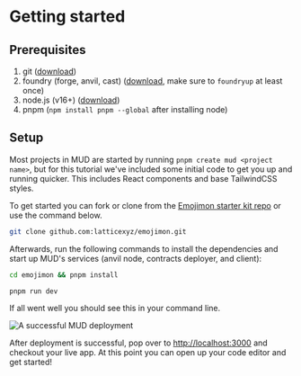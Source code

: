 # Getting started

## Prerequisites

1. git ([download](https://git-scm.com/downloads))
2. foundry (forge, anvil, cast) ([download](https://book.getfoundry.sh/getting-started/installation), make sure to `foundryup` at least once)
3. node.js (v16+) ([download](https://nodejs.org/en/download/))
4. pnpm (`npm install pnpm --global` after installing node)

## Setup

Most projects in MUD are started by running `pnpm create mud <project name>`, but for this tutorial we've included some initial code to get you up and running quicker. This includes React components and base TailwindCSS styles.

To get started you can fork or clone from the [Emojimon starter kit repo](https://github.com/latticexyz/emojimon) or use the command below.

```bash copy
git clone github.com:latticexyz/emojimon.git
```

Afterwards, run the following commands to install the dependencies and start up MUD's services (anvil node, contracts deployer, and client):

```bash copy
cd emojimon && pnpm install
```

```bash copy
pnpm run dev
```

If all went well you should see this in your command line.

![A successful MUD deployment](../../quick-start-mud-cli.png)

After deployment is successful, pop over to [http://localhost:3000](http://localhost:3000) and checkout your live app. At this point you can open up your code editor and get started!
